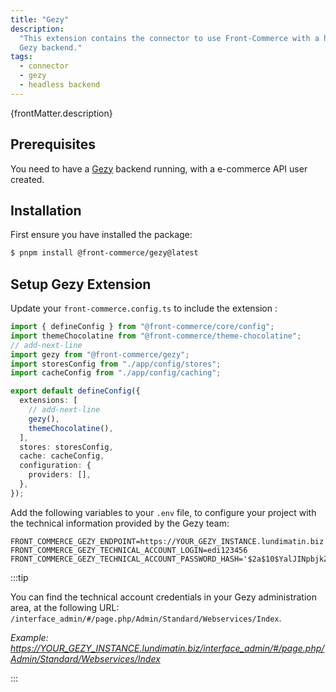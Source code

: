 ```yaml
---
title: "Gezy"
description:
  "This extension contains the connector to use Front-Commerce with a headless
  Gezy backend."
tags:
  - connector
  - gezy
  - headless backend
---
```


<p>{frontMatter.description}</p>

## Prerequisites

You need to have a [Gezy](https://www.lundimatin.co.uk/product/e-commerce)
backend running, with a e-commerce API user created.

## Installation

First ensure you have installed the package:

```bash
$ pnpm install @front-commerce/gezy@latest
```

## Setup Gezy Extension

Update your `front-commerce.config.ts` to include the extension :

```typescript title="front-commerce.config.ts"
import { defineConfig } from "@front-commerce/core/config";
import themeChocolatine from "@front-commerce/theme-chocolatine";
// add-next-line
import gezy from "@front-commerce/gezy";
import storesConfig from "./app/config/stores";
import cacheConfig from "./app/config/caching";

export default defineConfig({
  extensions: [
    // add-next-line
    gezy(),
    themeChocolatine(),
  ],
  stores: storesConfig,
  cache: cacheConfig,
  configuration: {
    providers: [],
  },
});
```

Add the following variables to your `.env` file, to configure your project with
the technical information provided by the Gezy team:

```shell title=".env"
FRONT_COMMERCE_GEZY_ENDPOINT=https://YOUR_GEZY_INSTANCE.lundimatin.biz
FRONT_COMMERCE_GEZY_TECHNICAL_ACCOUNT_LOGIN=edi123456
FRONT_COMMERCE_GEZY_TECHNICAL_ACCOUNT_PASSWORD_HASH='$2a$10$YalJINpbjkZqYVbaMsPBeOZSIXuRMEKULvCCgkcxAGlzru3Daq8nq'
```

:::tip

You can find the technical account credentials in your Gezy administration area,
at the following URL:
`/interface_admin/#/page.php/Admin/Standard/Webservices/Index`.

_Example:
https://YOUR_GEZY_INSTANCE.lundimatin.biz/interface_admin/#/page.php/Admin/Standard/Webservices/Index_

:::
